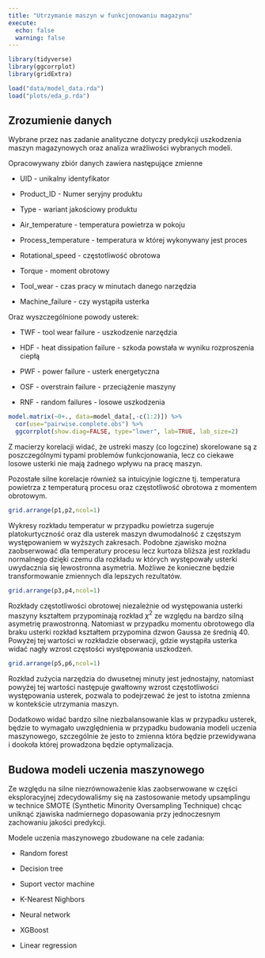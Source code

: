 ```yaml
---
title: "Utrzymanie maszyn w funkcjonowaniu magazynu"
execute:
  echo: false
  warning: false
---
```


```r
library(tidyverse)
library(ggcorrplot)
library(gridExtra)

load("data/model_data.rda")
load("plots/eda_p.rda")
```

## Zrozumienie danych

Wybrane przez nas zadanie analityczne dotyczy predykcji uszkodzenia maszyn magazynowych oraz analiza wrażliwości wybranych modeli.

Opracowywany zbiór danych zawiera następujące zmienne

-   UID - unikalny identyfikator

-   Product_ID - Numer seryjny produktu

-   Type - wariant jakościowy produktu

-   Air_temperature - temperatura powietrza w pokoju

-   Process_temperature - temperatura w której wykonywany jest proces

-   Rotational_speed - częstotliwość obrotowa

-   Torque - moment obrotowy

-   Tool_wear - czas pracy w minutach danego narzędzia

-   Machine_failure - czy wystąpiła usterka

Oraz wyszczególnione powody usterek:

-   TWF - tool wear failure - uszkodzenie narzędzia

-   HDF - heat dissipation failure - szkoda powstała w wyniku rozproszenia ciepłą

-   PWF - power failure - usterk energetyczna

-   OSF - overstrain failure - przeciążenie maszyny

-   RNF - random failures - losowe uszkodzenia

```r
model.matrix(~0+., data=model_data[,-c(1:2)]) %>% 
  cor(use="pairwise.complete.obs") %>% 
  ggcorrplot(show.diag=FALSE, type="lower", lab=TRUE, lab_size=2)
```

Z macierzy korelacji widać, że ustreki maszy (co logczine) skorelowane są z poszczególnymi typami problemów funkcjonowania, lecz co ciekawe losowe usterki nie mają żadnego wpływu na pracę maszyn.

Pozostałe silne korelacje również sa intuicyjnie logiczne tj. temperatura powietrza z temperaturą procesu oraz częstotliwość obrotowa z momentem obrotowym.

```r
grid.arrange(p1,p2,ncol=1)
```

Wykresy rozkładu temperatur w przypadku powietrza sugeruje platokurtyczność oraz dla usterek maszyn dwumodalność z częstszym występowaniem w wyższych zakresach.
Podobne zjawisko można zaobserwować dla temperatury procesu lecz kurtoza bliższa jest rozkładu normalnego dzięki czemu dla rozkładu w których występowały usterki uwydacznia się lewostronna asymetria.
Możliwe że konieczne będzie transformowanie zmiennych dla lepszych rezultatów.

```r
grid.arrange(p3,p4,ncol=1)
```

Rozkłady częstotliwości obrotowej niezależnie od występowania usterki maszyny kształtem przypominają rozkład $\chi^2$ ze względu na bardzo silną asymetrię prawostronną.
Natomiast w przypadku momentu obrotowego dla braku usterki rozkład kształtem przypomina dzwon Gaussa ze średnią 40. Powyżej tej wartości w rozkładzie obserwacji, gdzie wystąpiła usterka widać nagły wzrost częstości występowania uszkodzeń.

```r
grid.arrange(p5,p6,ncol=1)
```

Rozkład zużycia narzędzia do dwusetnej minuty jest jednostajny, natomiast powyżej tej wartości następuje gwałtowny wzrost częstotliwości występowania usterek, pozwala to podejrzewać że jest to istotna zmienna w kontekście utrzymania maszyn.

Dodatkowo widać bardzo silne niezbalansowanie klas w przypadku usterek, będzie to wymagało uwzględnienia w przypadku budowania modeli uczenia maszynowego, szczególnie że jesto to zmienna która będzie przewidywana i dookoła której prowadzona będzie optymalizacja.

## Budowa modeli uczenia maszynowego

Ze względu na silne niezrównoważenie klas zaobserwowane w części eksploracyjnej zdecydowaliśmy się na zastosowanie metody upsamplingu w technice SMOTE (Synthetic Minority Oversampling Technique) chcąc uniknąć zjawiska nadmiernego dopasowania przy jednoczesnym zachowaniu jakości predykcji.

Modele uczenia maszynowego zbudowane na cele zadania:

-   Random forest

-   Decision tree

-   Suport vector machine

-   K-Nearest Nighbors

-   Neural network

-   XGBoost

-   Linear regression

